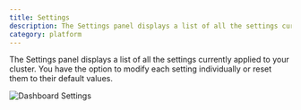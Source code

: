 ```yaml
---
title: Settings
description: The Settings panel displays a list of all the settings currently applied to your cluster.
category: platform
---
```


The Settings panel displays a list of all the settings currently applied to your cluster. You have the option to modify each setting individually or reset them to their default values.

![Dashboard Settings](@docs-website-assets/introduction/dashboard_settings.png)